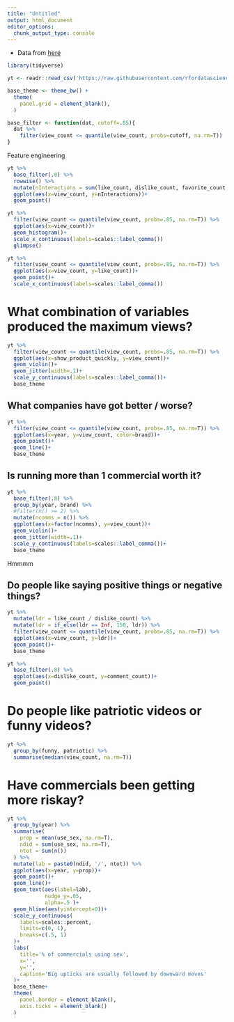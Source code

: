 ```yaml
---
title: "Untitled"
output: html_document
editor_options: 
  chunk_output_type: console
---
```


- Data from [here](https://github.com/rfordatascience/tidytuesday/tree/master/data/2021/2021-03-02)
```r
library(tidyverse)

yt <- readr::read_csv('https://raw.githubusercontent.com/rfordatascience/tidytuesday/master/data/2021/2021-03-02/youtube.csv')
```

```r
base_theme <- theme_bw() +
  theme(
    panel.grid = element_blank(),
  )

base_filter <- function(dat, cutoff=.85){
  dat %>% 
    filter(view_count <= quantile(view_count, probs=cutoff, na.rm=T)) 
}
```

Feature engineering
```r
yt %>%
  base_filter(.8) %>% 
  rowwise() %>% 
  mutate(nInteractions = sum(like_count, dislike_count, favorite_count, comment_count)) %>% 
  ggplot(aes(x=view_count, y=nInteractions))+
  geom_point()
```

```r
yt %>% 
  filter(view_count <= quantile(view_count, probs=.85, na.rm=T)) %>% 
  ggplot(aes(x=view_count))+
  geom_histogram()+
  scale_x_continuous(labels=scales::label_comma())
  glimpse()
```

```r
yt %>%
  filter(view_count <= quantile(view_count, probs=.85, na.rm=T)) %>% 
  ggplot(aes(x=view_count, y=like_count))+
  geom_point()+
  scale_x_continuous(labels=scales::label_comma())
```

# What combination of variables produced the maximum views?
```r
yt %>% 
  filter(view_count <= quantile(view_count, probs=.85, na.rm=T)) %>% 
  ggplot(aes(x=show_product_quickly, y=view_count))+
  geom_violin()+
  geom_jitter(width=.1)+
  scale_y_continuous(labels=scales::label_comma())+
  base_theme
```

## What companies have got better / worse?
```r
yt %>% 
  filter(view_count <= quantile(view_count, probs=.85, na.rm=T)) %>% 
  ggplot(aes(x=year, y=view_count, color=brand))+
  geom_point()+
  geom_line()+
  base_theme
```

## Is running more than 1 commercial worth it?
```r
yt %>% 
  base_filter(.8) %>% 
  group_by(year, brand) %>%
  #filter(n() >= 2) %>%
  mutate(ncomms = n()) %>%
  ggplot(aes(x=factor(ncomms), y=view_count))+
  geom_violin()+
  geom_jitter(width=.1)+
  scale_y_continuous(labels=scales::label_comma())+
  base_theme
```
Hmmmm

## Do people like saying positive things or negative things?
```r
yt %>% 
  mutate(ldr = like_count / dislike_count) %>% 
  mutate(ldr = if_else(ldr == Inf, 150, ldr)) %>% 
  filter(view_count <= quantile(view_count, probs=.85, na.rm=T)) %>% 
  ggplot(aes(x=view_count, y=ldr))+
  geom_point()+
  base_theme
```

```r
yt %>% 
  base_filter(.8) %>% 
  ggplot(aes(x=dislike_count, y=comment_count))+
  geom_point()
```

# Do people like patriotic videos or funny videos?
```r
yt %>% 
  group_by(funny, patriotic) %>% 
  summarise(median(view_count, na.rm=T))
```

# Have commercials been getting more riskay?
```r
yt %>% 
  group_by(year) %>% 
  summarise(
    prop = mean(use_sex, na.rm=T),
    ndid = sum(use_sex, na.rm=T),
    ntot = sum(n())
  ) %>% 
  mutate(lab = paste0(ndid, '/', ntot)) %>% 
  ggplot(aes(x=year, y=prop))+
  geom_point()+
  geom_line()+
  geom_text(aes(label=lab), 
            nudge_y=.05,
            alpha=.5 )+
  geom_hline(aes(yintercept=0))+
  scale_y_continuous(
    labels=scales::percent,
    limits=c(0, 1),
    breaks=c(.5, 1)
  )+
  labs(
    title='% of commercials using sex',
    x='',
    y='',
    caption='Big upticks are usually followed by downward moves'
  )+
  base_theme+
  theme(
    panel.border = element_blank(),
    axis.ticks = element_blank()
  )
```

